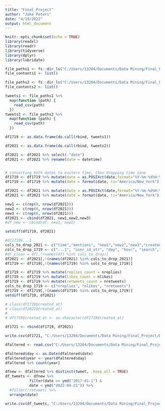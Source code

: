 ---
title: "Final_Project"
author: "Jake Peters"
date: "4/19/2022"
output: html_document
---

```{r setup, include=FALSE}
knitr::opts_chunk$set(echo = TRUE)
library(readxl)
library(readr)
library(tidyverse)
library(dplyr)
library(lubridate)
```

```{r}
file_paths1 <- fs::dir_ls("C:/Users/13204/Documents/Data Mining/Final_Project/DATA318 Final Project/MuskTweets17-20")
file_contents1 <- list()

file_paths2 <- fs::dir_ls("C:/Users/13204/Documents/Data Mining/Final_Project/DATA318 Final Project/MuskTweets21-22")
file_contents2 <- list()
```

<!-- ```{r} -->
<!-- for(i in seq_along(file_paths)){ -->

<!--   file_contents[[i]] <- read_csv( -->
<!--     file = file_paths[[i]] -->
<!--   ) -->

<!-- } -->

<!-- file_contents <- set_names(file_contents, file_paths) -->


<!-- ``` -->

```{r}
tweets1 <- file_paths1 %>% 
  map(function (path) {
    read_csv(path)
  })
tweets2 <- file_paths2 %>% 
  map(function (path) {
    read_csv(path)
  })

```

```{r}
df1719 <- as.data.frame(do.call(rbind, tweets1))

df2021 <- as.data.frame(do.call(rbind, tweets2))

df2021 <- df2021 %>% select(-"date")
df2021 <- df2021 %>% rename(date = datetime)


# converting both dates to eastern time, then dropping time zone
df1719 <- df1719 %>% mutate(date = as.POSIXct(date,format="%Y-%m-%d%H:%M:%S", tz = "GMT"))
df1719 <- df1719 %>% mutate(date = format(date, tz="America/New_York"))

df2021 <- df2021 %>% mutate(date = as.POSIXct(date,format="%Y-%m-%d%H:%M:%S", tz = "Asia/Dubai"))
df2021 <- df2021 %>% mutate(date = format(date, tz="America/New_York"))

```

```{r}
new1 <- c(rep(0, nrow(df2021)))
new2 <- c(rep(0, nrow(df2021)))
new3 <- c(rep(0, nrow(df2021)))
df2021 <- cbind(df2021, new1,new2,new3)
#df_new <- cbind(df, new1, new2)
```

```{r}
setdiff(df1719, df2021)


```
```{r}
#df1719$...1
cols_to_drop_2021 <- c("time","mentions", "new1","new2","new3","created_at", "timezone")
cols_to_drop_1719 <- c("...1", "user_id_str", "day", "hour", "search","created_at", "timezone")
#df_clean = df[,!(names(df) %in% cols_to_drop)]
df2021 <- df2021[,!(names(df2021) %in% cols_to_drop_2021)]
df1719 <- df1719[,!(names(df1719) %in% cols_to_drop_1719)]
```

```{r}

df1719 <- df1719 %>% mutate(replies_count = nreplies)
df1719 <- df1719 %>% mutate(likes_count = nlikes)
df1719 <- df1719 %>% mutate(retweets_count = nretweets)
cols_to_drop_1719 <- c("nreplies", "nlikes", "nretweets")
df1719 <- df1719[,!(names(df1719) %in% cols_to_drop_1719)]
setdiff(df1719, df2021)
```

```{r}
# class(df1719$created_at)
# class(df2021$created_at)
# 
# df1719$created_at <- as.character(df1719$created_at)
```
```{r}
df1721 <- rbind(df1719, df2021)

write.csv(df1721, "C:/Users/13204/Documents/Data Mining/Final_Project/DATA318 Final Project/tweets_EST.csv", row.names = FALSE)
```

```{r}
dfaltered <- read.csv("C:/Users/13204/Documents/Data Mining/Final_Project/DATA318 Final Project/df_altered.csv")
```

```{r}
dfaltered$day <- as.Date(dfaltered$date)
dfaltered$year <- year(dfaltered$day)
dfaltered %>% count(year)

dfnew <- dfaltered %>% distinct(tweet, .keep_all = TRUE)
df_tweets <- dfnew %>% 
           filter(date >= ymd("2017-01-1") & 
           date < ymd("2022-04-21")) %>%
  #filter(!retweet) %>%
  arrange(date)


```
```{r}
write.csv(df_tweets, "C:/Users/13204/Documents/Data Mining/Final_Project/DATA318 Final Project/df_tweets.csv", row.names = FALSE)
```

